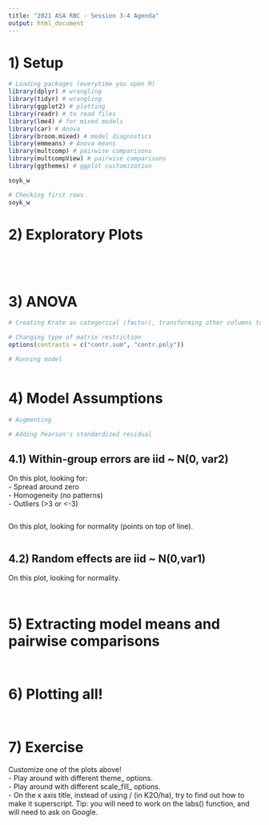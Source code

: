```yaml
---
title: "2021 ASA RBC - Session 3-4 Agenda"
output: html_document
---
```


# 1) Setup  

```r
# Loading packages (everytime you open R)
library(dplyr) # wrangling
library(tidyr) # wrangling
library(ggplot2) # plotting
library(readr) # to read files
library(lme4) # for mixed models
library(car) # Anova
library(broom.mixed) # model diagnostics
library(emmeans) # Anova means
library(multcomp) # pairwise comparisons
library(multcompView) # pairwise comparisons
library(ggthemes) # ggplot customization

```

```r
soyk_w

# Checking first rows
soyk_w

```

# 2) Exploratory Plots  
```r

```

```r

```

```r

```

```r

```

# 3) ANOVA  
```r
# Creating Krate as categorical (factor), transforming other columns to factor


```

```r
# Changing type of matrix restriction
options(contrasts = c("contr.sum", "contr.poly"))

# Running model


```

```r

```

# 4) Model Assumptions  
```r
# Augmenting

# Adding Pearson's standardized residual


```

## 4.1) Within-group errors are iid ~ N(0, var2)  

On this plot, looking for:  
- Spread around zero  
- Homogeneity (no patterns)  
- Outliers (>3 or <-3)  

```r


```

On this plot, looking for normality (points on top of line).  
```r


```


## 4.2) Random effects are iid ~ N(0,var1)  

On this plot, looking for normality.  
```r

```

```r

```

# 5) Extracting model means and pairwise comparisons 
```r


```

```r

```

# 6) Plotting all!  
```r

```

```r

```

# 7) Exercise  
Customize one of the plots above!  
- Play around with different theme_ options.  
- Play around with different scale_fill_ options.  
- On the x axis title, instead of using / (in K2O/ha), try to find out how to make it superscript.
Tip: you will need to work on the labs() function, and will need to ask on Google.  




